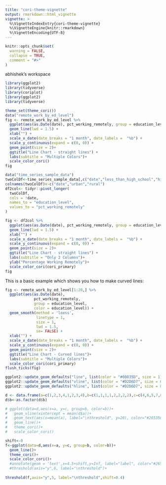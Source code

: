 ```yaml
---
title: "cori-theme-vignette"
output: rmarkdown::html_vignette
vignette: >
  %\VignetteIndexEntry{cori-theme-vignette}
  %\VignetteEngine{knitr::rmarkdown}
  %\VignetteEncoding{UTF-8}
---
```


```r
knitr::opts_chunk$set(
  warning = FALSE,
  collapse = TRUE,
  comment = "#>"
)
```
abhishek's workspace

```r
library(ggplot2)
library(tidyverse)
library(coriplot)
library(ggplot2)
library(tidyverse)

theme_set(theme_cori())
data("remote_work_by_ed_level")
fig <- remote_work_by_ed_level %>%
  ggplot(aes(as.Date(date), pct_working_remotely, group = education_level, color = education_level)) +
  geom_line(lwd = 1.5) +
  xlab("") +
  scale_x_date(date_breaks = "1 month", date_labels =  "%b") + 
  scale_y_continuous(expand = c(0, 0)) +
  geom_point(size = 2)+
  ggtitle("Line Chart - straight lines") +
  labs(subtitle = "Multiple Colors")+
  scale_color_cori() 
fig 
```

```r
data("time_series_sample_data")
twoColDf<-time_series_sample_data[,c("date","less_than_high_school","high_school_no_college")]
colnames(twoColDf)<-c("date","urban","rural")
df2col<- tidyr::pivot_longer(
  twoColDf,
  cols = !date,
  names_to = "education_level",
  values_to = "pct_working_remotely"
)

fig <- df2col %>%
  ggplot(aes(as.Date(date), pct_working_remotely, group = education_level, color = education_level)) +
  geom_line(lwd = 1.5) +
  xlab("") +
  scale_x_date(date_breaks = "1 month", date_labels =  "%b") + 
  scale_y_continuous(expand = c(0, 0)) +
  geom_point(size = 2)+
  ggtitle("Line Chart - straight lines") +
  labs(subtitle = "Only 2 Columns")+
  ylab("Percentage Working Remotely")+
  scale_color_cori(cori_primary) 
fig 
```


This is a basic example which shows you how to make curved lines:

```r
fig <- remote_work_by_ed_level[1:20,] %>%
  ggplot(aes(as.Date(date),
             pct_working_remotely,
             group = education_level,
             color = education_level)) +
  geom_smooth(method = 'loess',
              linetype = 1,
              size = 1,
              lwd = 1.5,
              se= FALSE) +
  xlab("") +
  scale_x_date(date_breaks = "1 month", date_labels =  "%b") + 
  scale_y_continuous(expand = c(0, 0)) +
  geom_point(size = 2)+
  ggtitle("Line Chart - Curved lines")+
  labs(subtitle = "Multiple Colors")+
  scale_color_cori(cori_primary) 
flush_ticks(fig) 
```


```r

ggplot2::update_geom_defaults("line", list(color = "#00835D", size = 1))
ggplot2::update_geom_defaults("vline", list(color = "#D2D6D7", size = 0.264))
ggplot2::update_geom_defaults("hline", list(color = "#D2D6D7", size = 0.264))

d <- data.frame(a=c(1,2,3,4,1,2,3,4),b=c(1,1,1,1,2,2,2,2),c=c(4,6,5,7,8,3,5,6))
d$b<-as.factor(d$b)

# ggplot(data=d,aes(x=a, y=c, group=b, color=b))+
#   geom_vline(xintercept = mean(d$a))+
#   geom_text(aes(x=mean(a), label="\nthreshold", y=20), color="#26535C", text=element_text(size=11))+
#   geom_line()+
#   theme_cori()+
#   scale_color_cori()

shift<-0
f<-ggplot(data=d,aes(x=a, y=c, group=b, color=b))+
  geom_line()+
  theme_cori()+
  scale_color_cori()+
  #annotate(geom = 'text',x=4.5+shift,y=Inf, label="label", color="#26535C", vjust="top")+
  #threshold(axis="y",6, label="\nthreshold")+
  
threshold(f,axis="y",5, label="\nthreshold",shift=0.4)




```
